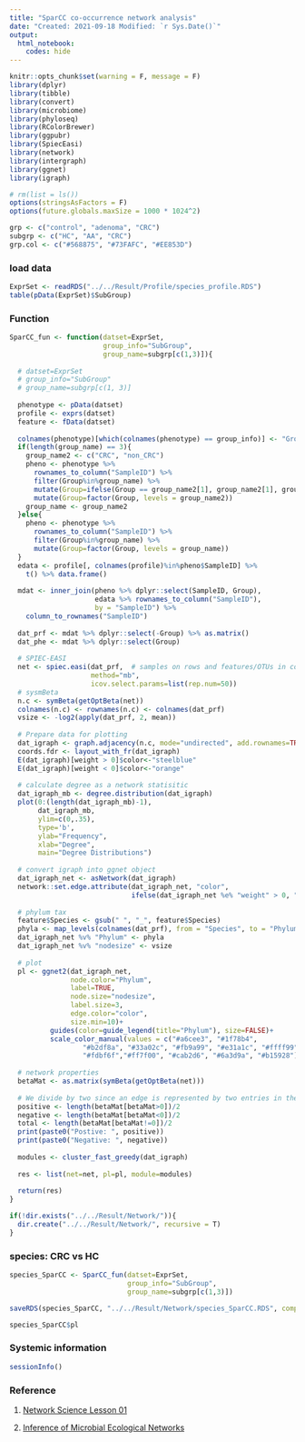 ---
title: "SparCC co-occurrence network analysis"
date: "Created: 2021-09-18 Modified: `r Sys.Date()`"
output: 
  html_notebook:
    codes: hide
---

```{r setup, include=FALSE}
knitr::opts_chunk$set(warning = F, message = F)
library(dplyr)
library(tibble)
library(convert)
library(microbiome) 
library(phyloseq)
library(RColorBrewer) 
library(ggpubr) 
library(SpiecEasi) 
library(network)
library(intergraph)
library(ggnet)
library(igraph)

# rm(list = ls())
options(stringsAsFactors = F)
options(future.globals.maxSize = 1000 * 1024^2)

grp <- c("control", "adenoma", "CRC")
subgrp <- c("HC", "AA", "CRC")
grp.col <- c("#568875", "#73FAFC", "#EE853D")
```


### load data
```{r}
ExprSet <- readRDS("../../Result/Profile/species_profile.RDS")
table(pData(ExprSet)$SubGroup)
```


### Function
```{r}
SparCC_fun <- function(datset=ExprSet,
                       group_info="SubGroup",
                       group_name=subgrp[c(1,3)]){
  
  # datset=ExprSet
  # group_info="SubGroup"
  # group_name=subgrp[c(1, 3)]
  
  phenotype <- pData(datset)
  profile <- exprs(datset)
  feature <- fData(datset)
  
  colnames(phenotype)[which(colnames(phenotype) == group_info)] <- "Group"
  if(length(group_name) == 3){
    group_name2 <- c("CRC", "non_CRC")
    pheno <- phenotype %>%
      rownames_to_column("SampleID") %>%
      filter(Group%in%group_name) %>%
      mutate(Group=ifelse(Group == group_name2[1], group_name2[1], group_name2[2])) %>%
      mutate(Group=factor(Group, levels = group_name2))
    group_name <- group_name2
  }else{
    pheno <- phenotype %>%
      rownames_to_column("SampleID") %>%
      filter(Group%in%group_name) %>%
      mutate(Group=factor(Group, levels = group_name))
  }  
  edata <- profile[, colnames(profile)%in%pheno$SampleID] %>% 
    t() %>% data.frame()
  
  mdat <- inner_join(pheno %>% dplyr::select(SampleID, Group),
                     edata %>% rownames_to_column("SampleID"),
                     by = "SampleID") %>%
    column_to_rownames("SampleID")
  
  dat_prf <- mdat %>% dplyr::select(-Group) %>% as.matrix()
  dat_phe <- mdat %>% dplyr::select(Group)
  
  # SPIEC-EASI
  net <- spiec.easi(dat_prf,  # samples on rows and features/OTUs in columns
                    method="mb", 
                    icov.select.params=list(rep.num=50))
  # sysmBeta
  n.c <- symBeta(getOptBeta(net))
  colnames(n.c) <- rownames(n.c) <- colnames(dat_prf)
  vsize <- -log2(apply(dat_prf, 2, mean)) 
  
  # Prepare data for plotting
  dat_igraph <- graph.adjacency(n.c, mode="undirected", add.rownames=TRUE, weighted=TRUE)
  coords.fdr <- layout_with_fr(dat_igraph)
  E(dat_igraph)[weight > 0]$color<-"steelblue" 
  E(dat_igraph)[weight < 0]$color<-"orange"
  
  # calculate degree as a network statisitic
  dat_igraph_mb <- degree.distribution(dat_igraph)
  plot(0:(length(dat_igraph_mb)-1), 
       dat_igraph_mb, 
       ylim=c(0,.35), 
       type='b', 
       ylab="Frequency", 
       xlab="Degree", 
       main="Degree Distributions")  
  
  # convert igraph into ggnet object
  dat_igraph_net <- asNetwork(dat_igraph)
  network::set.edge.attribute(dat_igraph_net, "color", 
                              ifelse(dat_igraph_net %e% "weight" > 0, "steelblue", "orange"))
  
  # phylum tax
  feature$Species <- gsub(" ", "_", feature$Species)
  phyla <- map_levels(colnames(dat_prf), from = "Species", to = "Phylum", feature)
  dat_igraph_net %v% "Phylum" <- phyla
  dat_igraph_net %v% "nodesize" <- vsize
  
  # plot
  pl <- ggnet2(dat_igraph_net, 
               node.color="Phylum", 
               label=TRUE, 
               node.size="nodesize", 
               label.size=3, 
               edge.color="color",
               size.min=10)+ 
          guides(color=guide_legend(title="Phylum"), size=FALSE)+ 
          scale_color_manual(values = c("#a6cee3", "#1f78b4", 
                  "#b2df8a", "#33a02c", "#fb9a99", "#e31a1c", "#ffff99",
                  "#fdbf6f","#ff7f00", "#cab2d6", "#6a3d9a", "#b15928"))
  
  # network properties
  betaMat <- as.matrix(symBeta(getOptBeta(net)))
  
  # We divide by two since an edge is represented by two entries in the matrix.
  positive <- length(betaMat[betaMat>0])/2 
  negative <- length(betaMat[betaMat<0])/2 
  total <- length(betaMat[betaMat!=0])/2
  print(paste0("Postive: ", positive))
  print(paste0("Negative: ", negative))
  
  modules <- cluster_fast_greedy(dat_igraph)
  
  res <- list(net=net, pl=pl, module=modules)
  
  return(res)
}

if(!dir.exists("../../Result/Network/")){
  dir.create("../../Result/Network/", recursive = T)
}
```


### species: CRC vs HC
```{r}
species_SparCC <- SparCC_fun(datset=ExprSet,
                             group_info="SubGroup",
                             group_name=subgrp[c(1,3)])

saveRDS(species_SparCC, "../../Result/Network/species_SparCC.RDS", compress = TRUE)
```


```{r, fig.height=8, fig.width=12}
species_SparCC$pl
```


### Systemic information
```{r}
sessionInfo()
```


### Reference 

1. [Network Science Lesson 01](https://biovcnet.github.io/_pages/NetworkScience_SparCC.nb.html)

2. [Inference of Microbial Ecological Networks](https://mibwurrepo.github.io/Microbial-bioinformatics-introductory-course-Material-2018/inference-of-microbial-ecological-networks.html)
